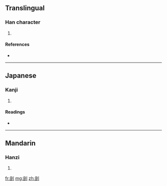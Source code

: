 ==Translingual==

===Han character===
{{Han char|rn=18|rad=刀|as=05|sn=7|four=7210<sub>0</sub>|canj=月一中弓 (BMLN), X月一中弓 (XBMLN)}}

# {{defn|Han}}

====References====
* {{Han ref|kx=0137.350|dkj=01912|dj=0311.010|hdz=10328.110|uh=521E|ud=21022|bh=CA6D|bd=51821}}

----

==Japanese==

===Kanji===
{{ja-kanji|grade=|rs=刀05}}

# {{defn|Japanese}}

====Readings====
* {{ja-readings|on=[[しょ]] (sho)|kun=}}

----

==Mandarin==

===Hanzi===
{{cmn-hanzi|pin=[[qù]] ([[qu4]])|wg=ch'ü<sup>4</sup>}}

# {{defn|Mandarin}}

[[fr:刞]]
[[mg:刞]]
[[zh:刞]]